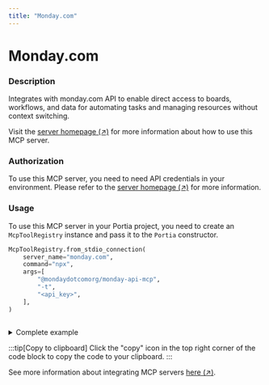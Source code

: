 ```yaml
---
title: "Monday.com"
---
```

<!-- WARNING: This file is auto-generated by generate_tool_docs.py. Do not edit manually. -->


# Monday.com

### Description

Integrates with monday.com API to enable direct access to boards, workflows, and data for automating tasks and managing resources without context switching.

Visit the [server homepage (↗)](https://github.com/mondaycom/mcp/tree/HEAD/packages/monday-api-mcp) for more information about how to use this MCP server.

### Authorization


To use this MCP server, you need to need API credentials in your environment. Please refer to the [server homepage (↗)](https://github.com/mondaycom/mcp/tree/HEAD/packages/monday-api-mcp) for more information.


### Usage

To use this MCP server in your Portia project, you need to create an `McpToolRegistry` instance and pass it to the `Portia` constructor.

```python
McpToolRegistry.from_stdio_connection(
    server_name="monday.com",
    command="npx",
    args=[
        "@mondaydotcomorg/monday-api-mcp",
        "-t",
        "<api_key>",
    ],
)
                    
```

<details>
<summary>Complete example</summary>

Extending the tool set in the `DefaultToolRegistry` with the local MCP server:

```python
from portia import DefaultToolRegistry, McpToolRegistry, Portia, Config

config = Config.from_default()
tool_registry = DefaultToolRegistry(config) +  McpToolRegistry.from_stdio_connection(
    server_name="monday.com",
    command="npx",
    args=[
        "@mondaydotcomorg/monday-api-mcp",
        "-t",
        "<api_key>",
    ],
)
                    

portia = Portia(config=config, tools=tool_registry)
```

</details>

:::tip[Copy to clipboard]
Click the "copy" icon in the top right corner of the code block to copy the code to your clipboard.
:::

See more information about integrating MCP servers [here (↗)](/mcp-servers).

